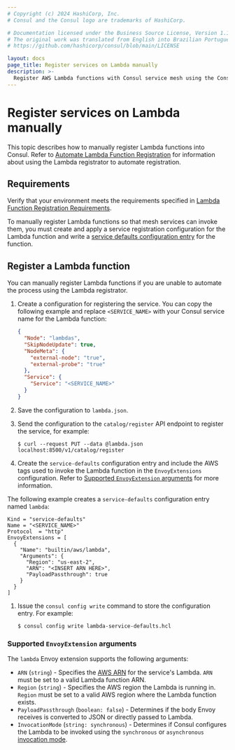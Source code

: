 ```yaml
---
# Copyright (c) 2024 HashiCorp, Inc.
# Consul and the Consul logo are trademarks of HashiCorp.

# Documentation licensed under the Business Source License, Version 1.1.
# The original work was translated from English into Brazilian Portuguese.
# https://github.com/hashicorp/consul/blob/main/LICENSE

layout: docs
page_title: Register services on Lambda manually
description: >-
  Register AWS Lambda functions with Consul service mesh using the Consul Lambda registrator. The Consul Lambda registrator automates Lambda function registration.
---
```


# Register services on Lambda manually

This topic describes how to manually register Lambda functions into Consul. Refer to [Automate Lambda Function Registration](/consul/docs/register/service/lambda/automatic) for information about using the Lambda registrator to automate registration.

## Requirements

Verify that your environment meets the requirements specified in [Lambda Function Registration Requirements](/consul/docs/register/service/lambda).

To manually register Lambda functions so that mesh services can invoke them, you must create and apply a service registration configuration for the Lambda function and write a [service defaults configuration entry](/consul/docs/reference/config-entry/service-defaults) for the function.

## Register a Lambda function

You can manually register Lambda functions if you are unable to automate the process using the Lambda registrator.

1. Create a configuration for registering the service. You can copy the following example and replace `<SERVICE_NAME>` with your Consul service name for the Lambda function:

   <CodeBlockConfig filename="lambda.json">

   ```json
   {
     "Node": "lambdas",
     "SkipNodeUpdate": true,
     "NodeMeta": {
       "external-node": "true",
       "external-probe": "true"
     },
     "Service": {
       "Service": "<SERVICE_NAME>"
     }
   }
   ```

    </CodeBlockConfig>

1. Save the configuration to `lambda.json`.

1. Send the configuration to the `catalog/register` API endpoint to register the service, for example:
   ```shell-session
   $ curl --request PUT --data @lambda.json localhost:8500/v1/catalog/register
   ```

1. Create the `service-defaults` configuration entry and include the AWS tags used to invoke the Lambda function in the `EnvoyExtensions` configuration. Refer to [Supported `EnvoyExtension` arguments](#supported-envoyextension-arguments) for more information.

The following example creates a `service-defaults` configuration entry named `lambda`:

   <CodeBlockConfig filename="lambda-service-defaults.hcl">

   ```hcl
   Kind = "service-defaults"
   Name = "<SERVICE_NAME>"
   Protocol  = "http"
   EnvoyExtensions = [
     {
       "Name": "builtin/aws/lambda",
       "Arguments": {
         "Region": "us-east-2",
         "ARN": "<INSERT ARN HERE>",
         "PayloadPassthrough": true
       }
     }
   ]
   ```

   </CodeBlockConfig>

1. Issue the `consul config write` command to store the configuration entry. For example:
   ```shell-session
   $ consul config write lambda-service-defaults.hcl
   ```

### Supported `EnvoyExtension` arguments

The `lambda` Envoy extension supports the following arguments:

- `ARN` (`string`) - Specifies the [AWS ARN](https://docs.aws.amazon.com/general/latest/gr/aws-arns-and-namespaces.html) for the service's Lambda. `ARN` must be set to a valid Lambda function ARN.
- `Region` (`string`) - Specifies the AWS region the Lambda is running in. `Region` must be set to a valid AWS region where the Lambda function exists.
- `PayloadPassthrough` (`boolean: false`) - Determines if the body Envoy receives is converted to JSON or directly passed to Lambda.
- `InvocationMode` (`string: synchronous`) - Determines if Consul configures the Lambda to be invoked using the `synchronous` or `asynchronous` [invocation mode](https://docs.aws.amazon.com/lambda/latest/operatorguide/invocation-modes.html).
